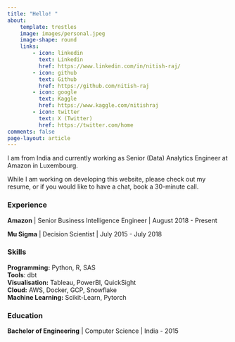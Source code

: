 ```yaml
---
title: "Hello! "
about:
    template: trestles
    image: images/personal.jpeg
    image-shape: round
    links: 
        - icon: linkedin
          text: Linkedin
          href: https://www.linkedin.com/in/nitish-raj/
        - icon: github
          text: Github
          href: https://github.com/nitish-raj
        - icon: google
          text: Kaggle
          href: https://www.kaggle.com/nitishraj
        - icon: twitter
          text: X (Twitter)
          href: https://twitter.com/home
comments: false
page-layout: article
---
```


:::{#hero-heading}

I am from India and currently working as Senior (Data) Analytics Engineer at Amazon in Luxembourg. <br>

While I am working on developing this website, please check out my resume, or if you would like to have a chat, book a 30-minute call.

:::

### Experience

**Amazon** | Senior Business Intelligence Engineer | August 2018 - Present

**Mu Sigma** | Decision Scientist | July 2015 - July 2018

### Skills

**Programming:** Python, R, SAS <br>
**Tools**: dbt <br>
**Visualisation:** Tableau, PowerBI, QuickSight <br>
**Cloud:** AWS, Docker, GCP, Snowflake <br>
**Machine Learning:** Scikit-Learn, Pytorch

### Education

**Bachelor of Engineering** | Computer Science | India - 2015